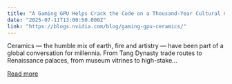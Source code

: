```yaml
---
title: "A Gaming GPU Helps Crack the Code on a Thousand-Year Cultural Conversation"
date: "2025-07-11T13:00:50.000Z"
link: "https://blogs.nvidia.com/blog/gaming-gpu-ceramics/"
---
```


Ceramics — the humble mix of earth, fire and artistry — have been part of a global conversation for millennia. From Tang Dynasty trade routes to Renaissance palaces, from museum vitrines to high-stake...

[Read more](https://blogs.nvidia.com/blog/gaming-gpu-ceramics/)
